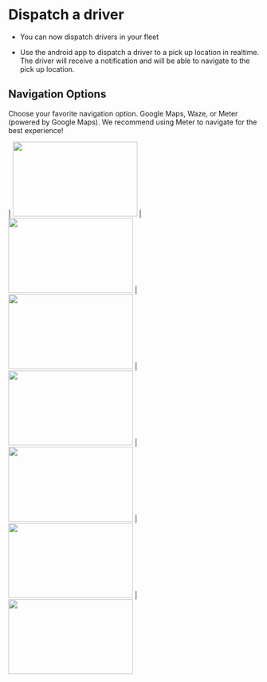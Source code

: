 
# Dispatch a driver

* You can now dispatch drivers in your fleet

* Use the android app to dispatch a driver to a pick up location in realtime. The driver will receive a notification and will be able to navigate to the pick up location.

## Navigation Options
Choose your favorite navigation option. Google Maps, Waze, or Meter (powered by Google Maps). We recommend using Meter to navigate for the best experience!

| <Image height="150" src="https://www.meterapp.co/dispatch_demo/Screenshot_1708979381.png" width="250"/> | <Image height="150" src="https://www.meterapp.co/dispatch_demo/Screenshot_1708979394.png" width="250"/> | <Image height="150" src="https://www.meterapp.co/dispatch_demo/Screenshot_1708979405.png" width="250"/> | <Image height="150" src="https://www.meterapp.co/dispatch_demo/Screenshot_1708979412.png" width="250"/> | <Image height="150" src="https://www.meterapp.co/dispatch_demo/Screenshot_1708979497.png" width="250"/> | <Image height="150" src="https://www.meterapp.co/dispatch_demo/Screenshot_1708979522.png" width="250"/> | <Image height="150" src="https://www.meterapp.co/dispatch_demo/Screenshot_1708979525.png" width="250"/>
